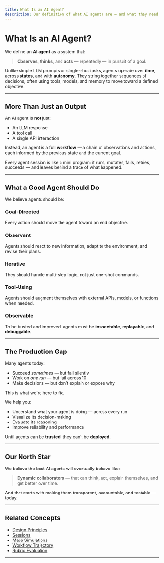 ```yaml
---
title: What Is an AI Agent?
description: Our definition of what AI agents are — and what they need to become to be production-ready.
---
```


# What Is an AI Agent?

We define an **AI agent** as a system that:

> **Observes**, **thinks**, and **acts** — repeatedly — in pursuit of a goal.

Unlike simple LLM prompts or single-shot tasks, agents operate over **time**, across **states**, and with **autonomy**. They string together sequences of decisions, often using tools, models, and memory to move toward a defined objective.

---

## More Than Just an Output

An AI agent is **not** just:

- An LLM response
- A tool call
- A single API interaction

Instead, an agent is a full **workflow** — a chain of observations and actions, each informed by the previous state and the current goal.

Every agent session is like a mini program: it runs, mutates, fails, retries, succeeds — and leaves behind a trace of what happened.

---

## What a Good Agent Should Do

We believe agents should be:

### Goal-Directed  
Every action should move the agent toward an end objective.

### Observant  
Agents should react to new information, adapt to the environment, and revise their plans.

### Iterative  
They should handle multi-step logic, not just one-shot commands.

### Tool-Using  
Agents should augment themselves with external APIs, models, or functions when needed.

### Observable  
To be trusted and improved, agents must be **inspectable**, **replayable**, and **debuggable**.

---

## The Production Gap

Many agents today:

- Succeed *sometimes* — but fail silently
- Work on *one run* — but fail across 10
- Make decisions — but don’t explain or expose why

This is what we're here to fix.

We help you:

- Understand what your agent is doing — across every run
- Visualize its decision-making
- Evaluate its reasoning
- Improve reliability and performance

Until agents can be **trusted**, they can’t be **deployed**.

---

## Our North Star

We believe the best AI agents will eventually behave like:

> **Dynamic collaborators** — that can think, act, explain themselves, and get better over time.

And that starts with making them transparent, accountable, and testable — today.

---

## Related Concepts

- [Design Principles](/core-concepts/principles)
- [Sessions](/sessions)
- [Mass Simulations](/mass-simulations)
- [Workflow Trajectory](/features/workflow-trajectory)
- [Rubric Evaluation](/rubric-evaluation)

---